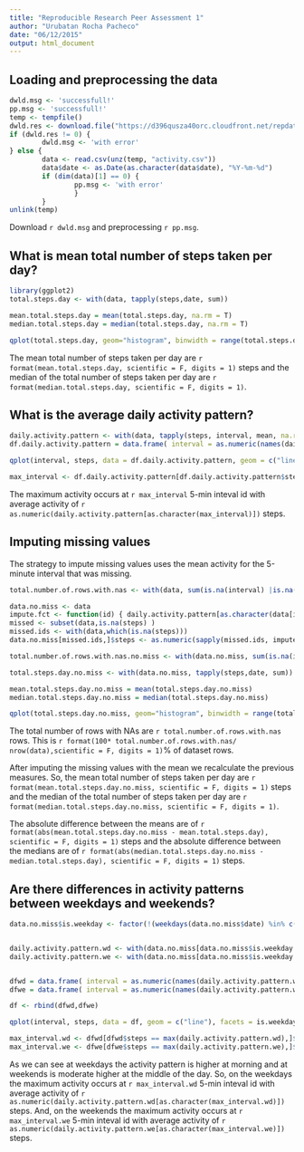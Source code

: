 ```yaml
---
title: "Reproducible Research Peer Assessment 1"
author: "Urubatan Rocha Pacheco"
date: "06/12/2015"
output: html_document
---
```

## Loading and preprocessing the data
```r
dwld.msg <- 'successfull!'
pp.msg <- 'successfull!'
temp <- tempfile()
dwld.res <- download.file("https://d396qusza40orc.cloudfront.net/repdata%2Fdata%2Factivity.zip",destfile = temp, method="curl")
if (dwld.res != 0) { 
        dwld.msg <- 'with error' 
} else {
        data <- read.csv(unz(temp, "activity.csv"))
        data$date <- as.Date(as.character(data$date), "%Y-%m-%d")
        if (dim(data)[1] == 0) { 
                pp.msg <- 'with error'
                }
        } 
unlink(temp)

```
Download `r dwld.msg` and preprocessing `r pp.msg`.
  
## What is mean total number of steps taken per day?
  
```r
library(ggplot2)
total.steps.day <- with(data, tapply(steps,date, sum))

mean.total.steps.day = mean(total.steps.day, na.rm = T)
median.total.steps.day = median(total.steps.day, na.rm = T)

qplot(total.steps.day, geom="histogram", binwidth = range(total.steps.day, na.rm =T)[2]/30)


```
  
The mean total number of steps taken per day are `r format(mean.total.steps.day, scientific = F, digits = 1)` steps and  the median of the total number of steps taken per day are `r format(median.total.steps.day, scientific = F, digits = 1)`.

## What is the average daily activity pattern?
```r
daily.activity.pattern <- with(data, tapply(steps, interval, mean, na.rm = T))
df.daily.activity.pattern = data.frame( interval = as.numeric(names(daily.activity.pattern)), steps = daily.activity.pattern )

qplot(interval, steps, data = df.daily.activity.pattern, geom = c("line"),  ylab = "average activity (steps)", xlab = "5-minute interval id." )

max_interval <- df.daily.activity.pattern[df.daily.activity.pattern$steps == max(daily.activity.pattern),]$interval

```
The maximum activity occurs at `r max_interval` 5-min inteval id with average activity of `r as.numeric(daily.activity.pattern[as.character(max_interval)])` steps.

## Imputing missing values
  
The strategy to impute missing values uses the mean activity for the 5-minute interval that was missing.

```r
total.number.of.rows.with.nas <- with(data, sum(is.na(interval) |is.na(steps) | is.na(date)) )

data.no.miss <- data
impute.fct <- function(id) { daily.activity.pattern[as.character(data[id,]$interval)]  }
missed <- subset(data,is.na(steps) )
missed.ids <- with(data,which(is.na(steps)))
data.no.miss[missed.ids,]$steps <- as.numeric(sapply(missed.ids, impute.fct ))

total.number.of.rows.with.nas.no.miss <- with(data.no.miss, sum(is.na(interval) |is.na(steps) | is.na(date)) )

total.steps.day.no.miss <- with(data.no.miss, tapply(steps,date, sum))

mean.total.steps.day.no.miss = mean(total.steps.day.no.miss)
median.total.steps.day.no.miss = median(total.steps.day.no.miss)

qplot(total.steps.day.no.miss, geom="histogram", binwidth = range(total.steps.day.no.miss, na.rm =T)[2]/30)


```

The total number of rows with NAs are `r total.number.of.rows.with.nas` rows. This is `r format(100* total.number.of.rows.with.nas/ nrow(data),scientific = F, digits = 1)`% of dataset rows.
  
After imputing the missing values with the mean we recalculate the previous measures. So, the mean total number of steps taken per day are `r format(mean.total.steps.day.no.miss, scientific = F, digits = 1)` steps and  the median of the total number of steps taken per day are `r format(median.total.steps.day.no.miss, scientific = F, digits = 1)`.

The absolute difference between the means are of `r format(abs(mean.total.steps.day.no.miss - mean.total.steps.day), scientific = F, digits = 1)` steps and the absolute difference between the medians are of `r format(abs(median.total.steps.day.no.miss - median.total.steps.day), scientific = F, digits = 1)` steps.
  
## Are there differences in activity patterns between weekdays and weekends?
```r
data.no.miss$is.weekday <- factor(!(weekdays(data.no.miss$date) %in% c("Sunday","Saturnday")), c("TRUE","FALSE"),c("weekday","weekend"))


daily.activity.pattern.wd <- with(data.no.miss[data.no.miss$is.weekday =="weekday",], tapply(steps, interval, mean, na.rm = T))
daily.activity.pattern.we <- with(data.no.miss[data.no.miss$is.weekday =="weekend",], tapply(steps, interval, mean, na.rm = T))


dfwd = data.frame( interval = as.numeric(names(daily.activity.pattern.wd)), steps = daily.activity.pattern.wd, is.weekday = rep("weekday", length(daily.activity.pattern.wd))   )
dfwe = data.frame( interval = as.numeric(names(daily.activity.pattern.we)), steps = daily.activity.pattern.we, is.weekday = rep("weekend", length(daily.activity.pattern.we))   )

df <- rbind(dfwd,dfwe)

qplot(interval, steps, data = df, geom = c("line"), facets = is.weekday~., ylab = "average activity (steps)", xlab = "5-minute interval id." )

max_interval.wd <- dfwd[dfwd$steps == max(daily.activity.pattern.wd),]$interval
max_interval.we <- dfwe[dfwe$steps == max(daily.activity.pattern.we),]$interval
```

As we can see at weekdays the activity pattern is higher at morning and at weekends is moderate higher at the middle of the day. So, on the weekdays the maximum activity occurs at `r max_interval.wd` 5-min inteval id with average activity of `r as.numeric(daily.activity.pattern.wd[as.character(max_interval.wd)])` steps. And, on the weekends the maximum activity occurs at `r max_interval.we` 5-min inteval id with average activity of `r as.numeric(daily.activity.pattern.we[as.character(max_interval.we)])` steps. 